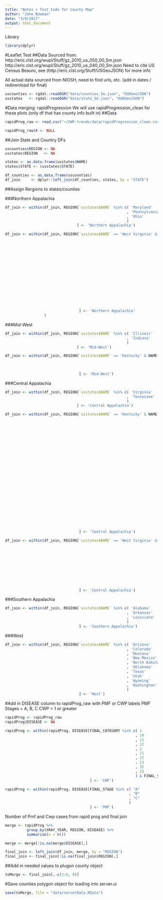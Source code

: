 ```yaml
---
title: "Notes + Test Code for County Map"
author: "John Bowman"
date: "3/9/2017"
output: html_document
---
```


Library
```r
library(dplyr)
```


#Leaflet Test
##Data
Sourced from: http://eric.clst.org/wupl/Stuff/gz_2010_us_050_00_5m.json
              http://eric.clst.org/wupl/Stuff/gz_2010_us_040_00_5m.json
Need to cite US Census Beauro, see (http://eric.clst.org/Stuff/USGeoJSON) for more info

All actual data sourced from NIOSH, need to find urls, etc. (add in dates / redownload for final)
```r
uscounties <- rgdal::readOGR("data/counties_5m.json", "OGRGeoJSON")
usstates   <- rgdal::readOGR("data/state_5m.json", "OGRGeoJSON")
```

#Data merging: rapidProgression
We will use rapidProgression_clean for these plots (only df that has county info built in)
##Data
```r
rapidProg_raw <- read.csv("~/CWP-trends/data/rapidProgression_clean.csv")

rapidProg_raw$X <- NULL
```

##Join State and Country DFs
```r
uscounties$REGION <- NA
usstates$REGION   <- NA

states <- as.data.frame(usstates$NAME)
states$STATE <- (usstates$STATE)

df_counties <- as.data.frame(uscounties)
df_join     <- dplyr::left_join(df_counties, states, by = "STATE")
```

##Assign Rergions to states/counties

###Northern Appalachia
```r
df_join <- within(df_join, REGION[`usstates$NAME` %in% c( 'Maryland'
                                                        , 'Pennsylvania'
                                                        , 'Ohio'
                                                        )
                                 ] <- 'Northern Appalachia')

df_join <- within(df_join, REGION[`usstates$NAME` == 'West Virginia' & NAME %in% c( "Barbour"
                                                                                  , "Brooke"
                                                                                  , "Clay"
                                                                                  , "Grant"
                                                                                  , "Greenbrier"
                                                                                  , "Harrison"
                                                                                  , "Lincoln"
                                                                                  , "Marion"
                                                                                  , "Marshall"
                                                                                  , "Monongalia"
                                                                                  , "Preston"
                                                                                  , "Raleigh"
                                                                                  , "Randolph"
                                                                                  , "Tucker"
                                                                                  , "Upshur"
                                                                                  , "Webster"
                                                                                  )
                                  ] <- 'Northern Appalachia'
                  )
```

###Mid-West
```r
df_join <- within(df_join, REGION[`usstates$NAME` %in% c( 'Illinois'
                                                        , 'Indiana'
                                                        )
                                 ] <- 'Mid-West')

df_join <- within(df_join, REGION[`usstates$NAME` == 'Kentucky' & NAME %in% c( "Hopkins"
                                                                             , "Union"
                                                                             , "Webster"
                                                                             )
                                  ] <- 'Mid-West')
```

###Central Appalachia
```r
df_join <- within(df_join, REGION[`usstates$NAME` %in% c( 'Virginia'
                                                        , 'Tennessee'
                                                        )
                                 ] <- 'Central Appalachia')

df_join <- within(df_join, REGION[`usstates$NAME` == 'Kentucky' & NAME %in% c( "Bell"
                                                                             , "Boyd"
                                                                             , "Breathitt"
                                                                             , "Christian"
                                                                             , "Clay"
                                                                             , "Daviess"
                                                                             , "Estill"
                                                                             , "Floyd"
                                                                             , "Harlan"
                                                                             , "Henderson"
                                                                             , "Jackson"
                                                                             , "Johnson"
                                                                             , "Knott"
                                                                             , "Knox"
                                                                             , "Laurel"
                                                                             , "Lawrence"
                                                                             , "Leslie"
                                                                             , "Letcher"
                                                                             , "Martin"
                                                                             , "Mclean"
                                                                             , "Muhlenberg"
                                                                             , "Perry"
                                                                             , "Pike"
                                                                             , "Whitley"
                                                                             , "Wolfe"
                                                                             )
                                  ] <- 'Central Appalachia')

df_join <- within(df_join, REGION[`usstates$NAME` == 'West Virginia' & NAME %in% c( "Boone"
                                                                             , "Fayette"
                                                                             , "Kanawha"
                                                                             , "Logan"
                                                                             , "McDowell"
                                                                             , "Mingo"
                                                                             , "Nicholas"
                                                                             , "Wayne"
                                                                             , "Wyoming"
                                                                           
                                                                             )
                                  ] <- 'Central Appalachia')
```

###Southern Appalachia
```r
df_join <- within(df_join, REGION[`usstates$NAME` %in% c( 'Alabama'
                                                        , 'Arkansas'
                                                        , 'Louisiana'
                                                        )
                                  ] <- 'Southern Appalachia')
```

###West
```r
df_join <- within(df_join, REGION[`usstates$NAME` %in% c( 'Arizona'
                                                        , 'Colorado'
                                                        , 'Montana'
                                                        , 'New Mexico'
                                                        , 'North Dakota'
                                                        , 'Oklahoma'
                                                        , 'Texas'
                                                        , 'Utah'
                                                        , 'Wyoming'
                                                        , 'Washington'
                                                        )
                                  ] <- 'West')
```

#Add in DISEASE column to rapidProg_raw with PMF or CWP labels
PMF Stages = A, B, C
CWP = 1 or greater

```r
rapidProg <- rapidProg_raw
rapidProg$DISEASE <- NA

rapidProg <- within(rapidProg, DISEASE[FINAL_CATEGORY %in% c( 1
                                                            , 10
                                                            , 11
                                                            , 12
                                                            , 2
                                                            , 21
                                                            , 22
                                                            , 23
                                                            , 32
                                                            , 33
                                                            ) & FINAL_STAGE == 'O'
                                       ] <- 'CWP')

rapidProg <- within(rapidProg, DISEASE[FINAL_STAGE %in% c( "A"
                                                         , "B"
                                                         , "C"
                                                         )
                                       ] <- 'PMF')
```


Number of Pmf and Cwp cases from rapid prog and final join
```r
merge <- rapidProg %>%
          group_by(XRAY_YEAR, REGION, DISEASE) %>%
          summarise(n = n())

merge <- merge[!is.na(merge$DISEASE),]

final_join <- left_join(df_join, merge, by = "REGION")
final_join <- final_join[!is.na(final_join$REGION),]
```

##Add in needed values to plugon county object
```r
toMerge <- final_join[,-c(2:6, 8)]
```

#Save counties polygon object for loading into server.ui
```r
save(toMerge, file = "data/serverData.RData")
```